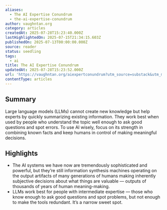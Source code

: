 ```yaml
---
aliases:
  - The AI Expertise Conundrum
  - the-ai-expertise-conundrum
author: vaughntan.org
category: articles
createdAt: 2025-07-28T15:23:40.000Z
lastHighlightedOn: 2025-07-15T21:34:15.603Z
publishedOn: 2025-07-13T00:00:00.000Z
source: reader
status: seedling
tags:
  - ai
title: The AI Expertise Conundrum
updatedAt: 2025-07-28T15:23:52.000Z
url: 'https://vaughntan.org/aiexpertconundrum?utm_source=substack&utm_medium=email'
contentType: articles
---
```

## Summary

Large language models (LLMs) cannot create new knowledge but help experts by quickly summarizing existing information. They work best when used by people who understand the topic well enough to ask good questions and spot errors. To use AI wisely, focus on its strength in combining known facts and keep humans in control of making meaningful decisions.

## Highlights

- The AI systems we have now are tremendously sophisticated and powerful, but they’re still information synthesis machines operating on the output artifacts of many generations of humans making inherently subjective decisions about what things are valuable — outputs of thousands of years of human meaning-making.
- LLMs work best for people with intermediate expertise — those who know enough to ask good questions and spot problems, but not enough to make the tools redundant. It’s a narrow sweet spot.
